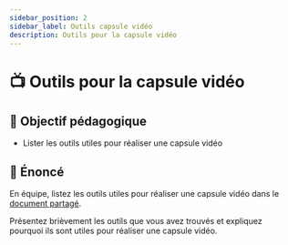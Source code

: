```yaml
---
sidebar_position: 2
sidebar_label: Outils capsule vidéo
description: Outils pour la capsule vidéo
---
```


# 📺 Outils pour la capsule vidéo

## 🎯 Objectif pédagogique

- Lister les outils utiles pour réaliser une capsule vidéo

## 📜 Énoncé

En équipe, listez les outils utiles pour réaliser une capsule 
vidéo dans le [document partagé](https://cmaisonneuveqcca-my.sharepoint.com/:w:/g/personal/varchambaultbouffard_cmaisonneuve_qc_ca/EdIPyP8s_zlNj4UoODmkrZUBG27doh_gKY9HXc9lh7gFZQ?e=Xg6bDf).

Présentez brièvement les outils que vous avez trouvés et expliquez pourquoi ils sont utiles pour réaliser une capsule vidéo.